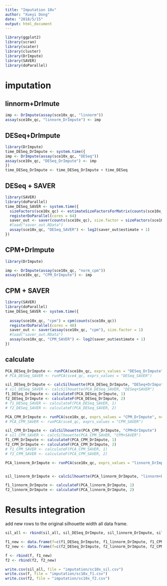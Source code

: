 ```yaml
---
title: "Imputation 10x"
author: "Xueyi Dong"
date: "2018/5/15"
output: html_document
---
```


```r
library(ggplot2)
library(scran)
library(scater)
library(cluster)
library(DrImpute)
library(SAVER)
library(doParallel)
```

# imputation

## linnorm+DrImute
```r
imp <- DrImpute(assay(sce10x_qc, "linnorm"))
assay(sce10x_qc, "linnorm_DrImpute") <- imp
```

## DESeq+DrImpute

```r
library(DrImpute)
time_DESeq_DrImpute <- system.time({
imp <- DrImpute(assay(sce10x_qc, "DESeq"))
assay(sce10x_qc, "DESeq_DrImpute") <- imp
})
time_DESeq_DrImpute <- time_DESeq_DrImpute + time_DESeq
```

## DESeq + SAVER

```r
library(SAVER)
library(doParallel)
time_DESeq_SAVER <- system.time({
  sizeFactors(sce10x_qc) <- estimateSizeFactorsForMatrix(counts(sce10x_qc))
  registerDoParallel(cores = 64)
  saver_out <- saver(counts(sce10x_qc), size.factor = sizeFactors(sce10x_qc))
  #load("saver_out.RData")
  assay(sce10x_qc, "DESeq_SAVER") <- log2(saver_out$estimate + 1)
})
```

## CPM+DrImpute

```r
library(DrImpute)

imp <- DrImpute(assay(sce10x_qc, "norm_cpm"))
assay(sce10x_qc, "CPM_DrImpute") <- imp

```

## CPM + SAVER

```r
library(SAVER)
library(doParallel)
time_DESeq_SAVER <- system.time({
  
  assay(sce10x_qc, "cpm") = cpm(counts(sce10x_qc))
  registerDoParallel(cores = 48)
  saver_out <- saver(assay(sce10x_qc, "cpm"), size.factor = 1)
  #load("saver_out.RData")
  assay(sce10x_qc, "CPM_SAVER") <- log2(saver_out$estimate + 1)
})
```

## calculate

```r
PCA_DESeq_DrImpute <- runPCA(sce10x_qc, exprs_values = "DESeq_DrImpute", ncomponents = 2)
# PCA_DESeq_SAVER <- runPCA(sce4_qc, exprs_values = "DESeq_SAVER")

sil_DESeq_DrImpute <- calcSilhouette(PCA_DESeq_DrImpute, "DESeq+DrImpute")
# sil_DESeq_SAVER <- calcSilhouette(PCA_DESeq_SAVER, "DESeq+SAVER")
f1_DESeq_DrImpute <- calculateF(PCA_DESeq_DrImpute, 1)
f2_DESeq_DrImpute <- calculateF(PCA_DESeq_DrImpute, 2)
# f1_DESeq_SAVER <- calculateF(PCA_DESeq_SAVER, 1)
# f2_DESeq_SAVER <- calculateF(PCA_DESeq_SAVER, 2)
```


```r
PCA_CPM_DrImpute <- runPCA(sce10x_qc, exprs_values = "CPM_DrImpute", ncomponents = 2)
# PCA_CPM_SAVER <- runPCA(sce4_qc, exprs_values = "CPM_SAVER")

sil_CPM_DrImpute <- calcSilhouette(PCA_CPM_DrImpute, "CPM+DrImpute")
# sil_CPM_SAVER <- calcSilhouette(PCA_CPM_SAVER, "CPM+SAVER")
f1_CPM_DrImpute <- calculateF(PCA_CPM_DrImpute, 1)
f2_CPM_DrImpute <- calculateF(PCA_CPM_DrImpute, 2)
# f1_CPM_SAVER <- calculateF(PCA_CPM_SAVER, 1)
# f2_CPM_SAVER <- calculateF(PCA_CPM_SAVER, 2)
```

```r
PCA_linnorm_DrImpute <- runPCA(sce10x_qc, exprs_values = "linnorm_DrImpute", ncomponents = 2)


sil_linnorm_DrImpute <- calcSilhouette(PCA_linnorm_DrImpute, "linnorm+DrImpute")

f1_linnorm_DrImpute <- calculateF(PCA_linnorm_DrImpute, 1)
f2_linnorm_DrImpute <- calculateF(PCA_linnorm_DrImpute, 2)

```


# Results integration

add new rows to the original silhouette width all data frame.

```r
sil_all <- rbind(sil_all, sil_DESeq_DrImpute, sil_linnorm_DrImpute, sil_CPM_DrImpute)

f1_new <- data.frame(f=c(f1_DESeq_DrImpute, f1_linnorm_DrImpute, f1_CPM_DrImpute), method=c("DESeq+DrImpute", "Linnorm+DrImpute", "CPM+DrImpute"))
f2_new <- data.frame(f=c(f2_DESeq_DrImpute, f2_linnorm_DrImpute, f2_CPM_DrImpute), method=c("DESeq+DrImpute", "Linnorm+DrImpute", "CPM+DrImpute"))

f <- rbind(f, f1_new)
f2 <- rbind(f2, f2_new)
```

```r
write.csv(sil_all, file = "imputation/sc10x_sil.csv")
write.csv(f, file = "imputation/sc10x_f1.csv")
write.csv(f2, file = "imputation/sc10x_f2.csv")
```